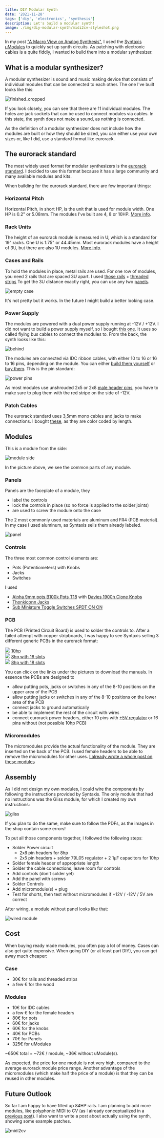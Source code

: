 ```yaml
---
title: DIY Modular Synth
date: '2021-11-28'
tags: ['diy', 'electronics', 'synthesis']
description: Let's build a modular synth!
image: ./img/diy-modular-synth/midi2cv-styleshot.png
---
```


In my post ["A Macro View on Analog Synthesis"](../analog-synthesis), I used the [Syntaxis µModules](http://micromodular.pl/) to quickly
set up synth circuits. As patching with electronic cables is a quite fiddly, I wanted to build them into a modular synthesizer.

## What is a modular synthesizer?

A modular synthesizer is sound and music making device that consists of individual modules that can be connected to each other.
The one I've built looks like this:

![finished_cropped](/img/diy-modular-synth/finished_cropped.png?w=750&h=260)

If you look closely, you can see that there are 11 individual modules.
The holes are jack sockets that can be used to connect modules via cables.
In this state, the synth does not make a sound, as nothing is connected.

As the definition of a modular synthesizer does not include how the modules are built or how they should be sized,
you can either use your own sizes or, like I did, use a standard format like eurorack.

## The eurorack standard

The most widely used format for modular synthesizers is the [eurorack standard](https://en.wikipedia.org/wiki/Eurorack).
I decided to use this format because it has a large community and many available modules and kits.

When building for the eurorack standard, there are few important things:

### Horizontal Pitch

Horizontal Pitch, in short HP, is the unit that is used for module width.
One HP is 0.2" or 5.08mm. The modules I've built are 4, 8 or 10HP. [More info](https://learningmodular.com/glossary/hp/).

### Rack Units

The height of an eurorack module is measured in U, which is a standard for 19" racks.
One U is 1.75" or 44.45mm. Most eurorack modules have a height of 3U, but there are also 1U modules.
[More info](https://learningmodular.com/glossary/u/).

### Cases and Rails

To hold the modules in place, metal rails are used. For one row of modules, you need 2 rails that are spaced 3U apart.
I used [those rails](https://schneidersladen.de/en/sb-rail-19-with-lip) + [threaded strips](https://schneidersladen.de/en/threaded-strip-with-m3-threads-84hp)
To get the 3U distance exactly right, you can use any two [panels](https://syntaxis.com.pl/en/panel/130-panel-8-16.html).

![empty case](/img/diy-modular-synth/empty-case.png?w=750&h=263)

It's not pretty but it works. In the future I might build a better looking case.

### Power Supply

The modules are powered with a dual power supply running at -12V / +12V.
I did not want to build a power supply myself, so I bought [this one](https://www.thomann.de/intl/behringer_cp1a.htm).
It uses so called flying bus cables to connect the modules to. From the back, the synth looks like this:

![behind](./img/diy-modular-synth/behind.png?w=752&h=540)

The modules are connected via IDC ribbon cables, with either 10 to 16 or 16 to 16 pins, depending on the module.
You can either [build them yourself](http://www.tips.modularparts.net/diy-eurorack-ribbon-power-cables/) or [buy them](https://www.thonk.co.uk/shop/eurorack-power-cables/).
This is the pin standard:

![power pins](https://division-6.com/media/Eurorack-Power-Pinouts-400x400.png)

As most modules use unshrouded 2x5 or 2x8 [male header pins](https://www.mouser.fr/ProductDetail/FCI-Amphenol/861400102YO9323LF?qs=sGAEpiMZZMtneIuP4Zx3qUVQnGat%252B4Ma),
you have to make sure to plug them with the red stripe on the side of -12V.

### Patch Cables

The eurorack standard uses 3,5mm mono cables and jacks to make connections.
I bought [these](https://www.thonk.co.uk/shop/befaco-eurorack-patch-cables/), as they are color coded by length.

## Modules

This is a module from the side:

![module side](./img/diy-modular-synth/module_side.png)

In the picture above, we see the common parts of any module.

### Panels

Panels are the faceplate of a module, they

- label the controls
- lock the controls in place (so no force is applied to the solder joints)
- are used to screw the module onto the case

The 2 most commonly used materials are aluminum and FR4 (PCB material).
In my case I used aluminum, as Syntaxis sells them already labeled.

![panel](./img/diy-modular-synth/panel.png)

### Controls

The three most common control elements are:

- Pots (Potentiometers) with Knobs
- Jacks
- Switches

I used

- [Alpha 9mm pots B100k Pots T18](https://www.thonk.co.uk/shop/alpha-9mm-pots-vertical-t18/) with [Davies 1900h Clone Knobs](https://www.thonk.co.uk/shop/1900h-t18/)
- [Thonkiconn Jacks](https://www.thonk.co.uk/shop/thonkiconn/)
- [Sub Miniature Toggle Switches SPDT ON ON](https://www.thonk.co.uk/shop/sub-mini-toggle-switches/)

### PCB

The PCB (Printed Circuit Board) is used to solder the controls to.
After a failed attempt with copper stripboards, I was happy to see Syntaxis selling 3 different generic PCBs in the eurorack format:

<div style={{ display: 'grid', gridTemplateColumns: '12fr 10fr 10fr' }}>
  <div>
    <img src="./img/diy-modular-synth/europcb-10-a.png" style={{ width: '100%' }} />
    <a href="https://syntaxis.com.pl/en/index.php?controller=attachment&id_attachment=35" target="_blank">
      10hp
    </a>
  </div>
  <div>
    <img src="./img/diy-modular-synth/europcb-8-16-a.png" style={{ width: '100%' }} />
    <a href="https://syntaxis.com.pl/en/index.php?controller=attachment&id_attachment=46" target="_blank">
      8hp with 16 slots
    </a>
  </div>
  <div>
    <img src="./img/diy-modular-synth/europcb-8-18-a.png" style={{ width: '100%' }} />
    <a href="https://syntaxis.com.pl/en/index.php?controller=attachment&id_attachment=48" target="_blank">
      8hp with 18 slots
    </a>
  </div>
</div>

You can click on the links under the pictures to download the manuals. In essence the PCBs are designed to

- allow putting pots, jacks or switches in any of the 8-10 positions on the upper area of the PCB
- allow putting jacks or switches in any of the 8-10 positions on the lower area of the PCB
- connect jacks to ground automatically
- be able to implement the rest of the circuit with wires
- connect eurorack power headers, either 10 pins with [+5V regulator](https://syntaxis.com.pl/en/assembly-parts/117-5v-regulator-components.html) or 16 pins without (not possible 10hp PCB)

### Micromodules

The micromodules provide the actual functionality of the module. They are inserted on the back of the PCB.
I used female headers to be able to remove the micromodules for other uses. [I already wrote a whole post on these modules](../analog-synthesis)

## Assembly

As I did not design my own modules, I could wire the components by following the instructions provided by Syntaxis.
The only module that had no instructions was the Gliss module, for which I created my own instructions:

![gliss](./img/diy-modular-synth/gliss.png)

If you plan to do the same, make sure to follow the PDFs, as the images in the shop contain some errors!

To put all those components together, I followed the following steps:

- Solder Power circuit
  - 2x8 pin headers for 8hp
  - 2x5 pin headers + solder 79L05 regulator + 2 1µF capacitors for 10hp
- Solder female header of appropriate length
- Solder the cable connections, leave room for controls
- Add controls (don't solder yet)
- Add the panel with screws
- Solder Controls
- Add micromodule(s) + plug
- Test for shorts, then test without micromodules if +12V / -12V / 5V are correct

After wiring, a module without panel looks like that:

![wired module](./img/diy-modular-synth/wired-module.png)

## Cost

When buying ready made modules, you often pay a lot of money. Cases can also get quite expensive.
When going DIY (or at least part DIY), you can get away much cheaper:

### Case

- 30€ for rails and threaded strips
- a few € for the wood

### Modules

- 10€ for IDC cables
- a few € for the female headers
- 80€ for pots
- 60€ for jacks
- 60€ for the knobs
- 40€ for PCBs
- 70€ for Panels
- 325€ for uModules

~650€ total = ~72€ / module, ~36€ without uModule(s).

As expected, the price for one module is not very high, compared to the average eurorack module price range.
Another advantage of the micromodules (which make half the price of a module) is that they can be reused in other modules.

## Future Outlook

So far I am happy to have filled up 84HP rails. I am planning to add more modules, like polyphonic MIDI to CV
(as I already conceptualized in a [previous post](http://localhost:3000/polyphonic-cv)).
I also want to write a post about actually using the synth, showing some example patches.

![midi2cv](./img/diy-modular-synth/midi2cv-styleshot.png)
